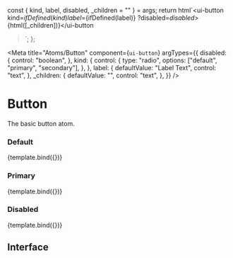 
  const { kind, label, disabled, _children = "" } = args;
  return html`<ui-button
    kind=${ifDefined(kind)}
    label=${ifDefined(label)}
    ?disabled=${disabled}
    >${html([_children])}</ui-button
  >`;
};

<Meta
  title="Atoms/Button"
  component={`ui-button`}
  argTypes={{
    disabled: {
      control: "boolean",
    },
    kind: {
      control: {
        type: "radio",
        options: ["default", "primary", "secondary"],
      },
    },
    label: {
      defaultValue: "Label Text",
      control: "text",
    },
    _children: {
      defaultValue: "",
      control: "text",
    },
  }}
/>

# Button

The basic button atom.

### Default

<Canvas>
  <Story
    name="Default"
    args={{
      _children: "Button Label",
    }}
  >
    {template.bind({})}
  </Story>
</Canvas>

### Primary

<Canvas>
  <Story
    name="Primary"
    args={{
      kind: "primary",
      _children: "Button Label",
    }}
  >
    {template.bind({})}
  </Story>
</Canvas>

### Disabled

<Canvas>
  <Story
    name="Disabled"
    args={{
      disabled: true,
      _children: "Button Label",
    }}
  >
    {template.bind({})}
  </Story>
</Canvas>

## Interface

<ArgsTable />
